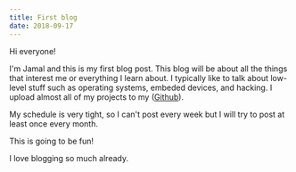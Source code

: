 ```yaml
---
title: First blog
date: 2018-09-17
---
```



Hi everyone!

I'm Jamal and this is my first blog post.
This blog will be about all the things that interest me or everything I learn about.
I typically like to talk about low-level stuff such as operating systems, embeded devices, and hacking.
I upload almost all of my projects to my ([Github](https://github.com/jay51)).

My schedule is very tight, so I can't post every week but I will try to post at least once every month.  

This is going to be fun!

I love blogging so much already.